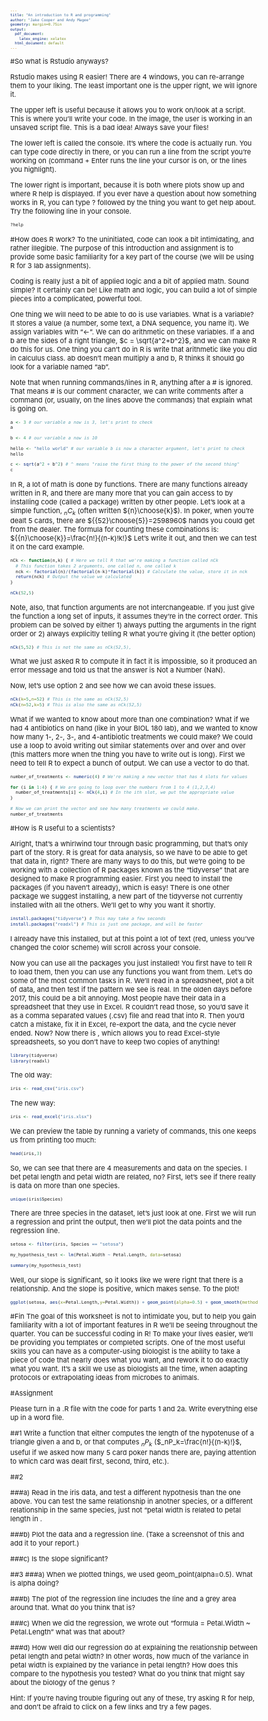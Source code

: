 ```yaml
---
title: "An introduction to R and programming"
author: "Jake Cooper and Andy Magee"
geometry: margin=0.75in
output:
  pdf_document: 
    latex_engine: xelatex
  html_document: default
---
```


<style type="text/css">

body {
   font-size: 11px;
} 
td {
   font-size: 7px;
}
code.r{
  font-size: 7px;
}
pre {
  font-size: 7px
}
</style>

#So what is Rstudio anyways?
\begin{center}
\includegraphics[width=5in]{Rstudio.pdf}
\end{center}

Rstudio makes using R easier! There are 4 windows, you can re-arrange them to your liking. The least important one is the upper right, we will ignore it.

The upper left is useful because it allows you to work on/look at a script. This is where you'll write your code. In the image, the user is working in an unsaved script file. This is a bad idea! Always save your files!

The lower left is called the console. It's where the code is actually run. You can type code directly in there, or you can run a line from the script you're working on (command + Enter runs the line your cursor is on, or the lines you highlight).

The lower right is important, because it is both where plots show up and where R help is displayed. If you ever have a question about how something works in R, you can type ? followed by the thing you want to get help about. Try the following line in your console.

```r
?help
```

#How does R work?
To the uninitiated, code can look a bit intimidating, and rather illegible. The purpose of this introduction and assignment is to provide some basic familiarity for a key part of the course (we will be using R for 3 lab assignments).

Coding is really just a bit of applied logic and a bit of applied math. Sound simple? It certainly can be! Like math and logic, you can build a lot of simple pieces into a complicated, powerful tool.

One thing we will need to be able to do is use variables. What is a variable? It stores a value (a number, some text, a DNA sequence, you name it). We assign variables with "<-". We can do arithmetic on these variables. If a and b are the sides of a right triangle, $c = \sqrt{a^2+b^2}$, and we can make R do this for us. One thing you can't do in R is write that arithmetic like you did in calculus class. ab doesn't mean multiply a and b, R thinks it should go look for a variable named "ab".

Note that when running commands/lines in R, anything after a \# is ignored. That means \# is our comment character, we can write comments after a command (or, usually, on the lines above the commands) that explain what is going on.
<!-- In Rstudio, use shift + command + c to comment or uncomment an entire line. Alternately, just type \# at the head of that line. -->

```r
a <- 3 # our variable a now is 3, let's print to check
a

b <- 4 # our variable a now is 10

hello <- "hello world" # our variable b is now a character argument, let's print to check
hello

c <- sqrt(a^2 + b^2) # ^ means "raise the first thing to the power of the second thing"
c
```

In R, a lot of math is done by functions. There are many functions already written in R, and there are many more that you can gain access to by installing code (called a package) written by other people. Let's look at a simple function, $_nC_k$ (often written ${n}\choose{k}$). In poker, when you're dealt 5 cards, there are ${{52}\choose{5}}=2598960$ hands you could get from the dealer. The formula for counting these combinations is: ${{n}\choose{k}}=\frac{n!}{(n-k)!k!}$ Let's write it out, and then we can test it on the card example.

```r
nCk <- function(n,k) { # Here we tell R that we're making a function called nCk
  # This function takes 2 arguments, one called n, one called k
  nck <- factorial(n)/(factorial(n-k)*factorial(k)) # Calculate the value, store it in nck
  return(nck) # Output the value we calculated
}

nCk(52,5)
```

Note, also, that function arguments are not interchangeable. If you just give the function a long set of inputs, it assumes they're in the correct order. This problem can be solved by either 1) always putting the arguments in the right order or 2) always explicitly telling R what you're giving it (the better option)
```r
nCk(5,52) # This is not the same as nCk(52,5),
```
What we just asked R to compute it in fact it is impossible, so it produced an error message and told us that the answer is Not a Number (NaN).

Now, let's use option 2 and see how we can avoid these issues.
```r
nCk(k=5,n=52) # This is the same as nCk(52,5)
nCk(n=52,k=5) # This is also the same as nCk(52,5)
```

What if we wanted to know about more than one combination? What if we had 4 antibiotics on hand (like in your BIOL 180 lab), and we wanted to know how many 1-, 2-, 3-, and 4-antibiotic treatments we could make? We could use a loop to avoid writing out similar statements over and over and over (this matters more when the thing you have to write out is long). First we need to tell R to expect a bunch of output. We can use a vector to do that.

```r
number_of_treatments <- numeric(4) # We're making a new vector that has 4 slots for values

for (i in 1:4) { # We are going to loop over the numbers from 1 to 4 (1,2,3,4)
  number_of_treatments[i] <- nCk(4,i) # In the ith slot, we put the appropriate value
}

# Now we can print the vector and see how many treatments we could make.
number_of_treatments
```

#How is R useful to a scientists?

Alright, that's a whirlwind tour through basic programming, but that's only part of the story. R is great for data analysis, so we have to be able to get that data in, right? There are many ways to do this, but we're going to be working with a collection of R packages known as the "tidyverse" that are designed to make R programming easier. First you need to install the packages (if you haven't already), which is easy! There is one other package we suggest installing, a new part of the tidyverse not currently installed with all the others. We'll get to why you want it shortly.

```r
install.packages("tidyverse") # This may take a few seconds
install.packages("readxl") # This is just one package, and will be faster
```
I already have this installed, but at this point a lot of text (red, unless you've changed the color scheme) will scroll across your console.

Now you can use all the packages you just installed! You first have to tell R to load them, then you can use any functions you want from them. Let's do some of the most common tasks in R. We'll read in a spreadsheet, plot a bit of data, and then test if the pattern we see is real. In the olden days before 2017, this could be a bit annoying. Most people have their data in a spreadsheet that they use in Excel. R couldn't read those, so you'd save it as a comma separated values (.csv) file and read that into R. Then you'd catch a mistake, fix it in Excel, re-export the data, and the cycle never ended. Now? Now there is \texttt{readxl}, which allows you to read Excel-style spreadsheets, so you don't have to keep two copies of anything!

```r
library(tidyverse)
library(readxl)
```

The old way:
```r
iris <- read_csv("iris.csv")
```
The new way:
```r
iris <- read_excel("iris.xlsx")
```
We can preview the table by running a variety of commands, this one keeps us from printing too much:
```r
head(iris,3)
```

So, we can see that there are 4 measurements and data on the species. I bet petal length and petal width are related, no? First, let's see if there really is data on more than one species.

```r
unique(iris$Species)
```

There are three species in the dataset, let's just look at one. First we will run a regression and print the output, then we'll plot the data points and the regression line.
```r
setosa <- filter(iris, Species == "setosa")

my_hypothesis_test <- lm(Petal.Width ~ Petal.Length, data=setosa)

summary(my_hypothesis_test)
```
Well, our slope is significant, so it looks like we were right that there is a relationship. And the slope is positive, which makes sense. To the plot!
```r
ggplot(setosa, aes(x=Petal.Length,y=Petal.Width)) + geom_point(alpha=0.5) + geom_smooth(method="lm")
```

#Fin
The goal of this worksheet is not to intimidate you, but to help you gain familiarity with a lot of important features in R we'll be seeing throughout the quarter. You can be successful coding in R! To make your lives easier, we'll be providing you templates or completed scripts. One of the most useful skills you can have as a computer-using biologist is the ability to take a piece of code that nearly does what you want, and rework it to do exactly what you want. It's a skill we use as biologists all the time, when adapting protocols or extrapolating ideas from microbes to animals.

\newpage
#Assignment

Please turn in a .R file with the code for parts 1 and 2a. Write everything else up in a word file.

##1
Write a function that either computes the length of the hypotenuse of a triangle given a and b, or that computes $_nP_k$  ($_nP_k=\frac{n!}{(n-k)!}$, useful if we asked how many 5 card poker hands there are, paying attention to which card was dealt first, second, third, etc.).

##2

###a)
Read in the iris data, and test a different hypothesis than the one above. You can test the same relationship in another species, or a different relationship in the same species, just not "petal width is related to petal length in \textit{Iris setosa}.

###b)
Plot the data and a regression line. (Take a screenshot of this and add it to your report.)

###c)
Is the slope significant?

##3
###a)
When we plotted things, we used geom_point(alpha=0.5). What is alpha doing?

###b)
The plot of the regression line includes the line and a grey area around that. What do you think that is?

###c)
When we did the regression, we wrote out "formula = Petal.Width ~ Petal.Length" what was that about?

###d)
How well did our regression do at explaining the relationship between petal length and petal width? In other words, how much of the variance in petal width is explained by the variance in petal length? How does this compare to the hypothesis you tested? What do you think that might say about the biology of the genus \textit{Iris}?

Hint: If you're having trouble figuring out any of these, try asking R for help, and don't be afraid to click on a few links and try a few pages.


